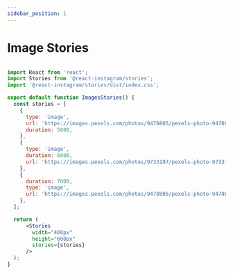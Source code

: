 ```yaml
---
sidebar_position: 1
---
```


# Image Stories


<ImageStories />


```jsx

import React from 'react';
import Stories from '@react-instagram/stories';
import '@react-instagram/stories/dist/index.css';

export default function ImagesStories() {
  const stories = [
    {
      type: 'image',
      url: 'https://images.pexels.com/photos/9470805/pexels-photo-9470805.jpeg?w=300',
      duration: 5000,
    },
    {
      type: 'image',
      duration: 6000,
      url: 'https://images.pexels.com/photos/9733197/pexels-photo-9733197.jpeg?w=300',
    },
    {
      duration: 7000,
      type: 'image',
      url: 'https://images.pexels.com/photos/9470805/pexels-photo-9470805.jpeg?w=300',
    },
  ];

  return (
      <Stories
        width="400px"
        height="600px"
        stories={stories}
      />
  );
}

```

